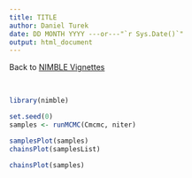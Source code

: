 ```yaml
---
title: TITLE
author: Daniel Turek
date: DD MONTH YYYY ---or---"`r Sys.Date()`"
output: html_document
---
```


<!---
http://danielturek.github.io/public/folder/fileName
[TEXT](URL)
<a href="URL_GOES_HERE" target="_blank">HYPERLINK_TEXT_OPENS_IN_NEW_TAB</a>
![](IMAGE.png)
```r
knitr::include_graphics("IMAGE.png")
```
-->

Back to [NIMBLE Vignettes](https://danielturek.github.io/public/nimble_vignettes.html)

\    

```r
library(nimble)
```

```r
set.seed(0)
samples <- runMCMC(Cmcmc, niter)
```

```r
samplesPlot(samples)
chainsPlot(samplesList)
```

```r
chainsPlot(samples)
```



